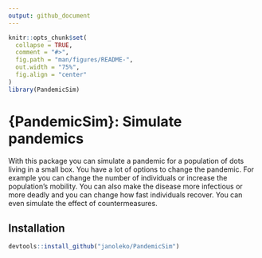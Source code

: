 ```yaml
---
output: github_document
---
```


```r
knitr::opts_chunk$set(
  collapse = TRUE,
  comment = "#>",
  fig.path = "man/figures/README-",
  out.width = "75%",
  fig.align = "center"
)
library(PandemicSim)
```

# {PandemicSim}: Simulate pandemics

With this package you can simulate a pandemic for a population of dots living in a small box.
You have a lot of options to change the pandemic.
For example you can change the number of individuals or increase the population's mobility. You can also make the disease more infectious or more deadly and you can change how fast individuals recover. You can even simulate the effect of countermeasures.

## Installation

```r
devtools::install_github("janoleko/PandemicSim")
```

